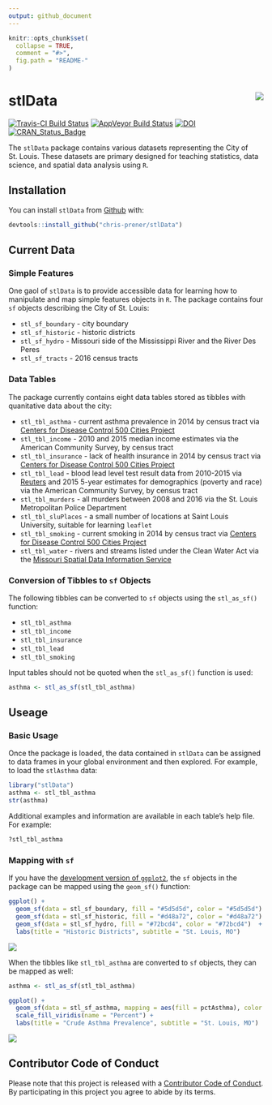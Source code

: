 ```yaml
---
output: github_document
---
```


<!-- README.md is generated from README.Rmd. Please edit that file -->

```r
knitr::opts_chunk$set(
  collapse = TRUE,
  comment = "#>",
  fig.path = "README-"
)
```

# stlData <img src="man/figures/logo.png" align="right" />

[![Travis-CI Build Status](https://travis-ci.org/chris-prener/stlData.svg?branch=master)](https://travis-ci.org/chris-prener/stlData)
[![AppVeyor Build Status](https://ci.appveyor.com/api/projects/status/github/chris-prener/stlData?branch=master&svg=true)](https://ci.appveyor.com/project/chris-prener/stlData)
[![DOI](https://zenodo.org/badge/85344799.svg)](https://zenodo.org/badge/latestdoi/85344799)
[![CRAN_Status_Badge](http://www.r-pkg.org/badges/version/stlData)](https://cran.r-project.org/package=stlData)

The `stlData` package contains various datasets representing the City of St. Louis. These datasets are primary designed for teaching statistics, data science, and spatial data analysis using `R`.

## Installation

You can install `stlData` from [Github](https://github.com/chris-prener/stlData) with:

```r
devtools::install_github("chris-prener/stlData")
```

## Current Data
### Simple Features
One gaol of `stlData` is to provide accessible data for learning how to manipulate and map simple features objects in `R`. The package contains four `sf` objects describing the City of St. Louis:

*   `stl_sf_boundary` - city boundary
*   `stl_sf_historic` - historic districts
*   `stl_sf_hydro` - Missouri side of the Mississippi River and the River Des Peres
*   `stl_sf_tracts` - 2016 census tracts

### Data Tables
The package currently contains eight data tables stored as tibbles with quanitative data about the city:

*   `stl_tbl_asthma` - current asthma prevalence in 2014 by census tract via [Centers for Disease Control 500 Cities Project](https://www.cdc.gov/500cities/)
*   `stl_tbl_income` - 2010 and 2015 median income estimates via the American Community Survey, by census tract
*   `stl_tbl_insurance` - lack of health insurance in 2014 by census tract  via [Centers for Disease Control 500 Cities Project](https://www.cdc.gov/500cities/)
*   `stl_tbl_lead` - blood lead level test result data from 2010-2015 via [Reuters](http://www.reuters.com/investigates/special-report/usa-lead-testing/#interactive-lead) and 2015 5-year estimates for demographics (poverty and race) via the American Community Survey,  by census tract
*   `stl_tbl_murders` - all murders between 2008 and 2016 via the St. Louis Metropolitan Police Department
*   `stl_tbl_sluPlaces` - a small number of locations at Saint Louis University, suitable for learning `leaflet`
*   `stl_tbl_smoking` - current smoking in 2014 by census tract via [Centers for Disease Control 500 Cities Project](https://www.cdc.gov/500cities/)
*   `stl_tbl_water` - rivers and streams listed under the Clean Water Act via the [Missouri Spatial Data Information Service](http://msdis.missouri.edu)

### Conversion of Tibbles to `sf` Objects
The following tibbles can be converted to `sf` objects using the `stl_as_sf()` function:

*   `stl_tbl_asthma`
*   `stl_tbl_income`
*   `stl_tbl_insurance`
*   `stl_tbl_lead`
*   `stl_tbl_smoking`

Input tables should not be quoted when the `stl_as_sf()` function is used:

```r
asthma <- stl_as_sf(stl_tbl_asthma)
```

## Useage
### Basic Usage
Once the package is loaded, the data contained in `stlData` can be assigned to data frames in your global environment and then explored. For example, to load the `stlAsthma` data:

```r
library("stlData")
asthma <- stl_tbl_asthma
str(asthma)
```

Additional examples and information are available in each table's help file. For example:

```r
?stl_tbl_asthma
```

### Mapping with `sf`
If you have the [development version of `ggplot2`](https://github.com/tidyverse/ggplot2), the `sf` objects in the package can be mapped using the `geom_sf()` function:

```r
ggplot() + 
  geom_sf(data = stl_sf_boundary, fill = "#5d5d5d", color = "#5d5d5d") +
  geom_sf(data = stl_sf_historic, fill = "#d48a72", color = "#d48a72") +
  geom_sf(data = stl_sf_hydro, fill = "#72bcd4", color = "#72bcd4")  +
  labs(title = "Historic Districts", subtitle = "St. Louis, MO")
```
![](man/figures/refMap.png)

When the tibbles like `stl_tbl_asthma` are converted to `sf` objects, they can be mapped as well:

```r
asthma <- stl_as_sf(stl_tbl_asthma)

ggplot() + 
  geom_sf(data = stl_sf_asthma, mapping = aes(fill = pctAsthma), color = "#5d5d5d") +
  scale_fill_viridis(name = "Percent") +
  labs(title = "Crude Asthma Prevalence", subtitle = "St. Louis, MO")
```
![](man/figures/asthmaMap.png)

## Contributor Code of Conduct
Please note that this project is released with a [Contributor Code of Conduct](CONDUCT.md). By participating in this project you agree to abide by its terms.
